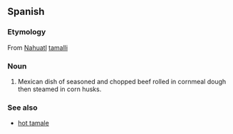 ==Spanish==

===Etymology===
From [[Nahuatl]] [[tamalli]]

===Noun===
{{wikipediapar|tamale}}
#Mexican dish of seasoned and chopped beef rolled in cornmeal dough then steamed in corn husks.

===See also===
*[[hot tamale]]